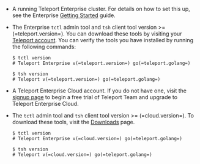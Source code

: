 <Tabs>
<TabItem
  scope={["enterprise"]} label="Self-Hosted Enterprise">

- A running Teleport Enterprise cluster. For details on how to set this up, see the Enterprise [Getting 
Started](../choose-an-edition/teleport-enterprise/introduction.mdx) guide.

- The Enterprise `tctl` admin tool and `tsh` client tool version >= (=teleport.version=). 
You can download these tools by visiting your [Teleport account](https://teleport.sh).
You can verify the tools you have installed by running the following commands:

  ```code
  $ tctl version
  # Teleport Enterprise v(=teleport.version=) go(=teleport.golang=)
  
  $ tsh version
  # Teleport v(=teleport.version=) go(=teleport.golang=)
  ```

</TabItem>
<TabItem scope={["cloud"]}
  label="Teleport Enterprise Cloud">

- A Teleport Enterprise Cloud account. If you do not have one, visit the [signup
  page](https://goteleport.com/signup/) to begin a free trial of Teleport Team
  and upgrade to Teleport Enterprise Cloud. 

- The `tctl` admin tool and `tsh` client tool version >= (=cloud.version=).
  To download these tools, visit the [Downloads](../choose-an-edition/teleport-cloud/downloads.mdx) page.

  ```code
  $ tctl version
  # Teleport Enterprise v(=cloud.version=) go(=teleport.golang=)
  
  $ tsh version
  # Teleport v(=cloud.version=) go(=teleport.golang=)
  ```

</TabItem>
</Tabs>
